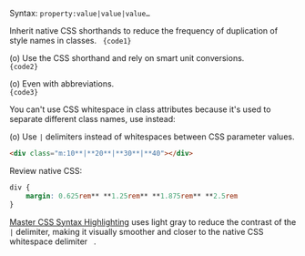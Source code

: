 
Syntax: <code><span className="token value mcss language-mcss"><span className="token Mroot"><span className="token Mkey">property</span><span className="token Mvalueroot"><span className="token Mcolon">:</span><span className="token Mvalue"><span className="token Mnumber_unit"><span className="token Mnumber">value</span></span><span className="token Mspace">|</span><span className="token Mnumber_unit"><span className="token Mnumber">value</span></span><span className="token Mspace">|</span><span className="token Mnumber_unit"><span className="token Mnumber">value</span></span><span className="token Mspace">…</span></span></span></span></span></code>

Inherit native CSS shorthands to reduce the frequency of duplication of style names in classes.
<Code lang="html">
    {code1}
</Code>

(o) Use the CSS shorthand and rely on smart unit conversions. <Dropped p1={code1} p2={code2} target="class" />
<Code lang="html">
    {code2}
</Code>

(o) Even with abbreviations. <Dropped p1={code1} p2={code3} target="class" />
<Code lang="html">
    {code3}
</Code>

You can't use CSS whitespace in class attributes because it's used to separate different class names, use instead:

(o) Use `|` delimiters instead of whitespaces between CSS parameter values.
```html
<div class="m:10**|**20**|**30**|**40"></div>
```
Review native CSS:
```css
div {
    margin: 0.625rem** **1.25rem** **1.875rem** **2.5rem
}
```
[Master CSS Syntax Highlighting](/docs/language-service) uses light gray to reduce the contrast of the `|` delimiter, making it visually smoother and closer to the native CSS whitespace delimiter ` `.
